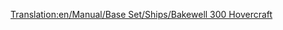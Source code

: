 [[Translation:en/Manual/Base Set/Ships/Bakewell 300 Hovercraft]]

{{el/Manual/Base Set/Ships/Πλοία|Image=[[File:en/Manual/Base Set/Ships/Hovercraft.png|Hovercraft Bakewell 300]]
|Όνομα=Hovercraft Bakewell 300
|Κόστος=28.934£ (57.868$)
|Ταχύτητα=112 χλμ/ω (70 μίλια/ω)
|Ετήσια=3.117£ (6.234$)
|Έτος σχεδίασης=1968
|Διάρκεια ζωής=25
|Χωρητικότητα=100 επιβάτες
|Περιγραφή=Το Hovercraft Bakewell 300 είναι ένα υψηλής ταχύτητας πλοίο τύπου hovercraft με σκοπό τη σύνδεση λιμανιών σε κάποια απόσταση. Η ταχύτητά του του δίνει ένα μεγάλο πλεονέκτημα σε σχέση με τα παραδοσιακά του «αδέρφια».
|Πραγματικότητα=Πλασματικό, εμπνευσμένο από τα hovercraft τύπου Mountbatten. Όπως και πολλά αεροσκάφη, το πλοίο παίρνει το όνομά του από τον Richard Bakewell, ο οποίος ήταν μέλος της ομάδας Διασφάλισης Ποιότητας του Transport Tycoon Deluxe.}}